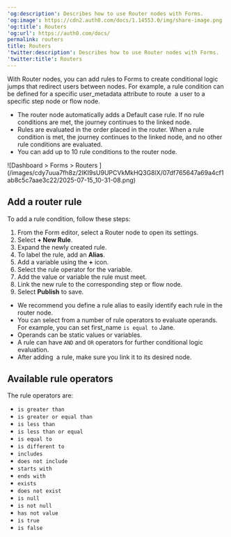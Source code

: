 ---
'og:description': Describes how to use Router nodes with Forms.
'og:image': https://cdn2.auth0.com/docs/1.14553.0/img/share-image.png
'og:title': Routers
'og:url': https://auth0.com/docs/
permalink: routers
title: Routers
'twitter:description': Describes how to use Router nodes with Forms.
'twitter:title': Routers
---
With Router nodes, you can add rules to Forms to create conditional logic jumps that redirect users between nodes. For example, a rule condition can be defined for a specific user_metadata attribute to route  a user to a specific step node or flow node.

* The router node automatically adds a Default case rule. If no rule conditions are met, the journey continues to the linked node.
* Rules are evaluated in the order placed in the router. When a rule condition is met, the journey continues to the linked node, and no other rule conditions are evaluated.
* You can add up to 10 rule conditions to the router node.

<Frame>![Dashboard > Forms > Routers ](/images/cdy7uua7fh8z/2IKI9sU9UPCVkMkHQ3G8lX/07df765647a69a4cf1ab8c5c7aae3c22/2025-07-15_10-31-08.png)</Frame>

## Add a router rule

To add a rule condition, follow these steps:

1. From the Form editor, select a Router node to open its settings.
2. Select **+ New Rule**.
3. Expand the newly created rule.
4. To label the rule, add an **Alias**.
5. Add a variable using the **+** icon.
6. Select the rule operator for the variable.
7. Add the value or variable the rule must meet.
8. Link the new rule to the corresponding step or flow node.
9. Select **Publish** to save.

<Callout icon="file-lines" color="#0EA5E9" iconType="regular">

* We recommend you define a rule alias to easily identify each rule in the router node.
* You can select from a number of rule operators to evaluate operands. For example, you can set first_name `is equal to` Jane.
* Operands can be static values or variables.
* A rule can have `AND` and `OR` operators for further conditional logic evaluation.
* After adding  a rule, make sure you link it to its desired node.

</Callout>

## Available rule operators

The rule operators are:

* `is greater than`
* `is greater or equal than`
* `is less than`
* `is less than or equal`
* `is equal to`
* `is different to`
* `includes`
* `does not include`
* `starts with`
* `ends with`
* `exists`
* `does not exist`
* `is null`
* `is not null`
* `has not value`
* `is true`
* `is false`